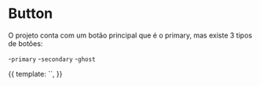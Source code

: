 
<Meta title="Components/Buttons" component={ButtonComponent} />

# Button

O projeto conta com um botão principal que é o primary, mas existe 3 tipos de botões:

-`primary` -`secondary` -`ghost`

<Canvas>
    <Story
        name="Primary"
        decorators={[
            moduleMetadata({
                declarations: [
                    ButtonComponent
                ],
                imports: [CommonModule],
            }),
        ]}
    >
        {{
        template: `<app-button label="Primary"></app-button>`,
        }}
    </Story>
</Canvas>
